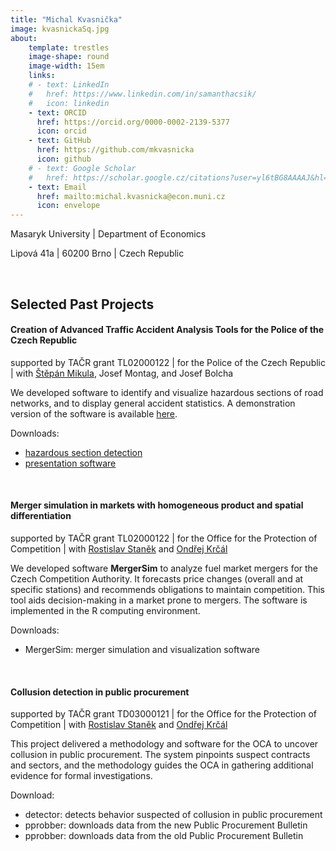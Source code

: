 ```yaml
---
title: "Michal Kvasnička"
image: kvasnickaSq.jpg
about: 
    template: trestles
    image-shape: round
    image-width: 15em
    links:
    # - text: LinkedIn
    #   href: https://www.linkedin.com/in/samanthacsik/
    #   icon: linkedin
    - text: ORCID
      href: https://orcid.org/0000-0002-2139-5377
      icon: orcid
    - text: GitHub
      href: https://github.com/mkvasnicka
      icon: github
    # - text: Google Scholar
    #   href: https://scholar.google.cz/citations?user=yl6tBG8AAAAJ&hl=en
    - text: Email
      href: mailto:michal.kvasnicka@econ.muni.cz
      icon: envelope
---
```


Masaryk University | Department of Economics

Lipová 41a | 60200 Brno | Czech Republic

\

## Selected Past Projects

#### Creation of Advanced Traffic Accident Analysis Tools for the Police of the Czech Republic

supported by TAČR grant TL02000122 | for the Police of the Czech Republic | with [Štěpán Mikula](https://sites.google.com/site/stepanmikula/), Josef Montag, and Josef Bolcha

We developed software to identify and visualize hazardous sections of road networks, and to display general accident statistics. A demonstration version of the software is available [here](https://trafficacc.econ.muni.cz/).

Downloads:

* [hazardous section detection](https://github.com/mkvasnicka/accClusters)
* [presentation software](https://github.com/s-mikula/trafficacc)

\

#### Merger simulation in markets with homogeneous product and spatial differentiation

supported by TAČR grant TL02000122 | for the Office for the Protection of Competition | with [Rostislav Staněk](https://sites.google.com/view/rostislavstanek) and [Ondřej Krčál](https://sites.google.com/view/ondrej-krcal/)

We developed software **MergerSim** to analyze fuel market mergers for the Czech Competition Authority. It forecasts price changes (overall and at specific stations) and recommends obligations to maintain competition. This tool aids decision-making in a market prone to mergers. The software is implemented in the R computing environment.

Downloads:

* MergerSim: merger simulation and visualization software

\

#### Collusion detection in public procurement

supported by TAČR grant TD03000121 | for the Office for the Protection of Competition | with [Rostislav Staněk](https://sites.google.com/view/rostislavstanek) and [Ondřej Krčál](https://sites.google.com/view/ondrej-krcal/)

This project delivered a methodology and software for the OCA to uncover collusion in public procurement. The system pinpoints suspect contracts and sectors, and the methodology guides the OCA in gathering additional evidence for formal investigations.

Download:

* detector: detects behavior suspected of collusion in public procurement
* pprobber: downloads data from the new Public Procurement Bulletin
* pprobber: downloads data from the old Public Procurement Bulletin

